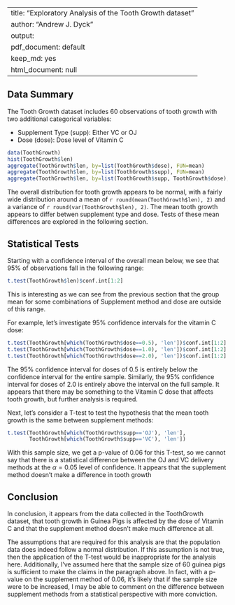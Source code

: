 
---
title: "Exploratory Analysis of the Tooth Growth dataset"
author: "Andrew J. Dyck"
output:
  pdf_document: default
keep_md: yes
html_document: null
---

## Data Summary ##
The Tooth Growth dataset includes 60 observations of tooth growth with two additional categorical variables:

- Supplement Type (supp): Either VC or OJ
- Dose (dose): Dose level of Vitamin C

```r
data(ToothGrowth)
hist(ToothGrowth$len)
aggregate(ToothGrowth$len, by=list(ToothGrowth$dose), FUN=mean)
aggregate(ToothGrowth$len, by=list(ToothGrowth$supp), FUN=mean)
aggregate(ToothGrowth$len, by=list(ToothGrowth$supp, ToothGrowth$dose), FUN=mean)
```

The overall distribution for tooth growth appears to be normal, with a fairly wide distribution around a mean of `r round(mean(ToothGrowth$len), 2)` and a variance of `r round(var(ToothGrowth$len), 2)`. The mean tooth growth appears to differ betwen supplement type and dose. Tests of these mean differences are explored in the following section.

## Statistical Tests ##
Starting with a confidence interval of the overall mean below, we see that 95% of observations fall in the following range:

```r
t.test(ToothGrowth$len)$conf.int[1:2]
```

This is interesting as we can see from the previous section that the group mean for some combinations of Supplement method and dose are outside of this range.

For example, let's investigate 95% confidence intervals for the vitamin C dose:

```r
t.test(ToothGrowth[which(ToothGrowth$dose==0.5), 'len'])$conf.int[1:2]
t.test(ToothGrowth[which(ToothGrowth$dose==1.0), 'len'])$conf.int[1:2]
t.test(ToothGrowth[which(ToothGrowth$dose==2.0), 'len'])$conf.int[1:2]
```

The 95% confidence interval for doses of 0.5 is entirely below the confidence interval for the entire sample. Similarly, the 95% confidence interval for doses of 2.0 is entirely above the interval on the full sample. It appears that there may be something to the Vitamin C dose that affects tooth growth, but further analysis is required.

Next, let's consider a T-test to test the hypothesis that the mean tooth growth is the same between supplement methods:

```r
t.test(ToothGrowth[which(ToothGrowth$supp=='OJ'), 'len'],
       ToothGrowth[which(ToothGrowth$supp=='VC'), 'len'])
```

With this sample size, we get a p-value of 0.06 for this T-test, so we cannot say that there is a statistical difference between the OJ and VC delivery methods at the $\alpha = 0.05$ level of confidence. It appears that the supplement method doesn't make a difference in tooth growth

## Conclusion ##
In conclusion, it appears from the data collected in the ToothGrowth dataset, that tooth growth in Guinea Pigs is affected by the dose of Vitamin C and that the supplement method doesn't make much difference at all. 

The assumptions that are required for this analysis are that the population data does indeed follow a normal distribution. If this assumption is not true, then the application of the T-test would be inappropriate for the analysis here. Additionally, I've assumed here that the sample size of 60 guinea pigs is sufficient to make the claims in the paragraph above. In fact, with a p-value on the supplement method of 0.06, it's likely that if the sample size were to be increased, I may be able to comment on the difference between supplement methods from a statistical perspective with more conviction.
